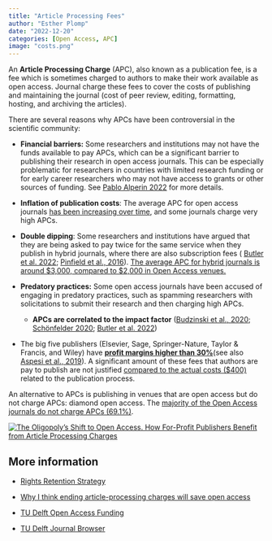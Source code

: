 ```yaml
---
title: "Article Processing Fees"
author: "Esther Plomp"
date: "2022-12-20"
categories: [Open Access, APC]
image: "costs.png"
---
```


An **Article Processing Charge** (APC), also known as a publication fee, is a fee which is sometimes charged to authors to make their work available as open access. Journal charge these fees to cover the costs of publishing and maintaining the journal (cost of peer review, editing, formatting, hosting, and archiving the articles).

There are several reasons why APCs have been controversial in the scientific community:

-   **Financial barriers:** Some researchers and institutions may not have the funds available to pay APCs, which can be a significant barrier to publishing their research in open access journals. This can be especially problematic for researchers in countries with limited research funding or for early career researchers who may not have access to grants or other sources of funding. See [Pablo Alperin 2022](https://www.nature.com/articles/d41586-022-03201-w) for more details.

-   **Inflation of publication costs**: The average APC for open access journals [has been increasing over time](https://www.jisc.ac.uk/reports/apcs-and-subscriptions), and some journals charge very high APCs.

-   **Double dipping**: Some researchers and institutions have argued that they are being asked to pay twice for the same service when they publish in hybrid journals, where there are also subscription fees ( [Butler et al. 2022](https://zenodo.org/record/7158818#.Y5IMKX2ZOUn); [Pinfield et al., 2016](https://doi.org/10.1002/asi.23446)). [The average APC for hybrid journals is around \$3,000, compared to \$2,000 in Open Access venues.](https://peerj.com/articles/2264/)

-   **Predatory practices:** Some open access journals have been accused of engaging in predatory practices, such as spamming researchers with solicitations to submit their research and then charging high APCs.

    -   **APCs are correlated to the impact factor** ([Budzinski et al., 2020](https://doi.org/10.1007/s11192-020-03578-3); [Schönfelder 2020](https://doi.org/10.1162/qss_a_00015); [Butler et al. 2022](https://zenodo.org/record/7158818#.Y5IMKX2ZOUn))

-   The big five publishers (Elsevier, Sage, Springer-Nature, Taylor & Francis, and Wiley) have [**profit margins higher than 30%**](https://doi.org/10.1371/journal.pone.0127502)(see also [Aspesi et al., 2019](https://doi.org/10.31229/osf.io/58yhb)). A significant amount of these fees that authors are pay to publish are not justified [compared to the actual costs (\$400)](https://f1000research.com/articles/10-20/v2) related to the publication process.

An alternative to APCs is publishing in venues that are open access but do not charge APCs: diamond open access. The [majority of the Open Access journals do not charge APCs (69.1%)](https://zenodo.org/record/7158818#.Y5IMKX2ZOUn).

[![The Oligopoly's Shift to Open Access. How For-Profit Publishers Benefit from Article Processing Charges](images/paste-A1FE8743.png){fig-alt="A preprint by ScholCommLab has examined the total amount of APCs paid to the oligopoly of academic publishers for publishign gold and hybrid articles in 2015-2018. One of the key findings was that authors paid 1.06 dollar for publishing."}](https://zenodo.org/record/7158818#.Y5IMKX2ZOUn)

## **More information**

-   [Rights Retention Strategy](https://estherplomp.github.io/TNW-OS-support/posts/open-access-rights-retention/)

-   [Why I think ending article-processing charges will save open access](https://www.nature.com/articles/d41586-022-03201-w)

-   [TU Delft Open Access Funding](https://www.tudelft.nl/en/library/library-for-researchers/library-for-researchers/publishing-outreach/open-access-funding)

-   [TU Delft Journal Browser](https://www.tudelft.nl/en/library/library-for-researchers/library-for-researchers/publishing-outreach/journal-browser)
